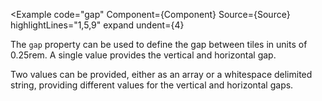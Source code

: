 
<Example
  code="gap"
  Component={Component}
  Source={Source}
  highlightLines="1,5,9"
  expand
  undent={4}
>
  The `gap` property can be used to define the gap between tiles in units of
  0.25rem.  A single value provides the vertical and horizontal gap.

  Two values can be provided, either as an array or a whitespace delimited
  string, providing different values for the vertical and horizontal gaps.
</Example>
